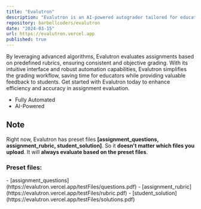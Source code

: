 ```yaml
---
title: "Evalutron"
description: "Evalutron is an AI-powered autograder tailored for educators and institutions to streamline the grading process of student assignments."
repository: barbellcoders/evalutron
date: "2024-03-15"
url: https://evalutron.vercel.app
published: true
---
```


By leveraging advanced algorithms, Evalutron evaluates assignments based on predefined rubrics, ensuring consistent and objective grading. With its intuitive interface and robust automation capabilities, Evalutron simplifies the grading workflow, saving time for educators while providing valuable feedback to students. Get started with Evalutron today to enhance efficiency and accuracy in assignment evaluation.

- Fully Automated
- AI-Powered

<h2>Note</h2>

Right now, Evalutron has preset files **[assignment_questions, assignment_rubric, student_solution]**. So it **doesn't matter which files you upload**. It will **always evaluate based on the preset files**.

<h3>Preset files:</h3>
  - [assignment_questions](https://evalutron.vercel.app/testFiles/questions.pdf)
  - [assignment_rubric](https://evalutron.vercel.app/testFiles/rubric.pdf)
  - [student_solution](https://evalutron.vercel.app/testFiles/solutions.pdf)
